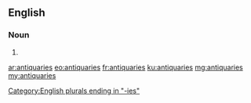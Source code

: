 ==English==

===Noun===
{{head|en|plural}}

# {{plural of|antiquary|lang=en|nocat=1}}

[[Category:English plurals ending in "-ies"]]

[[ar:antiquaries]]
[[eo:antiquaries]]
[[fr:antiquaries]]
[[ku:antiquaries]]
[[mg:antiquaries]]
[[my:antiquaries]]